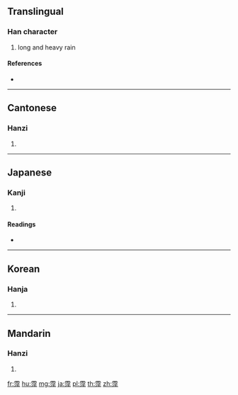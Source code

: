 {{character info/new}}
==Translingual==

===Han character===
{{Han char|rn=173|rad=雨|as=11|sn=19|four=10114|canj=MBEBG}}

# long and heavy rain

====References====
* {{Han ref|kx=1377.480|dkj=42430|dj=1887.090|hdz=64075.250|uh=972A|ud=38698|bh=C3F9|bd=50169}}

----

==Cantonese==

===Hanzi===
{{yue-hanzi|jyut=|y=yam4}}

# {{defn|lang=yue|sort=雨11}}

----

==Japanese==

===Kanji===
{{ja-kanji|grade=|rs=雨11}}

# {{defn|lang=ja|sort=雨11}}

====Readings====
* {{ja-readings|on=[[いん]] (in)|kun=}}

----

==Korean==

===Hanja===
{{ko-hanja|hangeul=음|eumhun=|rv=eum|mr=ŭm|y=um}}

# {{defn|lang=ko|sort=雨11}}

----

==Mandarin==

===Hanzi===
{{cmn-hanzi|pin=[[lòu]] ([[lou4]]), [[yín]] ([[yin2]])|wg=lou<sup>4</sup>, yin<sup>2</sup>}}

# {{defn|lang=cmn|sort=雨11}}

[[fr:霪]]
[[hu:霪]]
[[mg:霪]]
[[ja:霪]]
[[pl:霪]]
[[th:霪]]
[[zh:霪]]